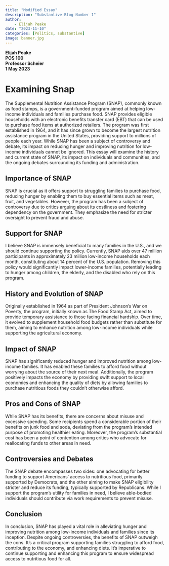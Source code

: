 ```yaml
---
title: "Modified Essay"
description: "Substantive Blog Number 1"
author:
    - Elijah Peake
date: "2023-11-10"
categories: [Politics, substantive]
image: banner.jpg
---
```



**Elijah Peake**  
**POS 100**  
**Professor Scheier**  
**1 May 2023**

# Examining Snap
The Supplemental Nutrition Assistance Program (SNAP), commonly known as food stamps, is a government-funded program aimed at helping low-income individuals and families purchase food. SNAP provides eligible households with an electronic benefits transfer card (EBT) that can be used to purchase food items at authorized retailers. The program was first established in 1964, and it has since grown to become the largest nutrition assistance program in the United States, providing support to millions of people each year. While SNAP has been a subject of controversy and debate, its impact on reducing hunger and improving nutrition for low-income individuals cannot be ignored. This essay will examine the history and current state of SNAP, its impact on individuals and communities, and the ongoing debates surrounding its funding and administration.


## Importance of SNAP

SNAP is crucial as it offers support to struggling families to purchase food, reducing hunger by enabling them to buy essential items such as meat, fruit, and vegetables. However, the program has been a subject of controversy due to critics arguing about its costliness and fostering dependency on the government. They emphasize the need for stricter oversight to prevent fraud and abuse.

## Support for SNAP

I believe SNAP is immensely beneficial to many families in the U.S., and we should continue supporting the policy. Currently, SNAP aids over 47 million participants in approximately 23 million low-income households each month, constituting about 14 percent of the U.S. population. Removing this policy would significantly impact lower-income families, potentially leading to hunger among children, the elderly, and the disabled who rely on this program.

## History and Evolution of SNAP

Originally established in 1964 as part of President Johnson's War on Poverty, the program, initially known as The Food Stamp Act, aimed to provide temporary assistance to those facing financial hardship. Over time, it evolved to supplement household food budgets rather than substitute for them, aiming to enhance nutrition among low-income individuals while supporting the agricultural economy.

## Impact of SNAP

SNAP has significantly reduced hunger and improved nutrition among low-income families. It has enabled these families to afford food without worrying about the source of their next meal. Additionally, the program positively impacts the economy by providing swift support to local economies and enhancing the quality of diets by allowing families to purchase nutritious foods they couldn't otherwise afford.

## Pros and Cons of SNAP

While SNAP has its benefits, there are concerns about misuse and excessive spending. Some recipients spend a considerable portion of their benefits on junk food and soda, deviating from the program's intended purpose of promoting healthier eating. Moreover, the program's substantial cost has been a point of contention among critics who advocate for reallocating funds to other areas in need.

## Controversies and Debates

The SNAP debate encompasses two sides: one advocating for better funding to support Americans' access to nutritious food, primarily supported by Democrats, and the other aiming to make SNAP eligibility stricter and reduce its funding, typically supported by Republicans. While I support the program's utility for families in need, I believe able-bodied individuals should contribute via work requirements to prevent misuse.

## Conclusion

In conclusion, SNAP has played a vital role in alleviating hunger and improving nutrition among low-income individuals and families since its inception. Despite ongoing controversies, the benefits of SNAP outweigh the cons. It's a critical program supporting families struggling to afford food, contributing to the economy, and enhancing diets. It's imperative to continue supporting and enhancing this program to ensure widespread access to nutritious food for all.

